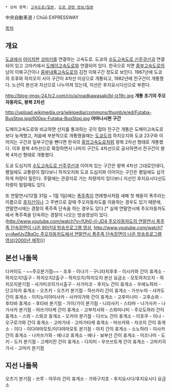  * 상위 항목: [[고속도로/일본]], [[도로 관련 정보/일본]]

中央自動車道 / Chūō EXPRESSWAY


[[목차]]

== 개요 ==
[[도쿄]]에서 [[아이치]]현 [[코마키]]를 연결하는 고속도로. 도쿄의 [[수도고속도로 신주쿠선]]과 연결되어 있고 고마키에서 [[도메이고속도로]]와 연결되어 있다. 한국으로 치면 [[중부고속도로]]의 남이 이북구간이나 [[중부내륙고속도로]]의 김천 이북구간 정도로 보인다. 1967년에 도쿄의 조후와 하치오지 사이 구간이 4차선 이상으로 개통되고, 1982년에 전구간이 개통했다. 노선이 본선과 지선으로 나누어져 있는데, 지선은 후지요시다선으로 부른다.

http://blog-imgs-24.fc2.com/r/o/a/roadkawasaki/bl-lz19c.jpg
'''개통 초기의 주오자동차도, 왕복 2차선'''

http://upload.wikimedia.org/wikipedia/commons/thumb/e/ed/Futaba-BusStop.jpg/600px-Futaba-BusStop.jpg
'''야마나시현 구간'''

도메이고속도로와 비교하면 산지를 통과하는 곳이 많아 전구간 개통은 도메이고속도로보다 늦게했고, 처음에 부분적으로 개통했을때는 [[도쿄]]도의 하치오지와 도쿄 23구와 이어지는 구간과 일부구간을 뺀다면 한국의 [[중앙고속도로]]처럼 왕복 2차선 형태로 개통했다. 이후 왕복 4차선으로 확장하면서 나머지 구간도 4차선으로 공사하면서 전구간이 왕복 4차선 형태로 개통했다.

도쿄 도심지의 [[수도고속도로 신주쿠선]]과 이어져 있는 구간은 왕복 4차선 그대로인데다, 평일에도 교통량이 많다보니 하치오지와 도쿄 도심지와 이어지는 구간은 평일에도 심각하게 차량이 밀린다. 주말에는 관광지로 가는 차량까지 있다보니 지선인 후지요시다선도 차량이 밀릴때도 있다. 

또 연말연시(12월 31일 ~ 1월 1일)에는 [[폭주족]]이 연례행사처럼 새해 첫 해돋이 폭주라는 이름으로 [[후지산]]이나 그 주변으로 갈때 주오자동차도를 이용하는 경우도 있기 때문에, 연말연시에는 경찰이 폭주족 단속을 하는 경우도 있다.[* 실제 연말연시에 주오자동차도에서 폭주족을 단속하는 경찰이 나오는 방송영상이 있다.([[http://www.youtube.com/watch?v=fUh0-rI-JD4 주오자동차도의 연말연시 폭주족 단속장면이 나온 90년대 방송프로그램 영상]], [[http://www.youtube.com/watch?v=jAwfJvZBqOc 주오자동차도에서 연말연시 폭주족 단속장면이 나온 방송프로그램 영상(2000년 제작)]])]


== 본선 나들목 ==
다카이도 - ~~주오분기점~~ - 조후 - 이나기 - 구니타치후추 - 이시카와 간이 휴게소 - 하치오지1출구 - 하치오지2출구 - 하치오지/하치오지 본선 요금소 - 모토하치오지 - 하치오지분기점 - 사가미코히가시출구 - 사가미코 - 후지노 간이 휴게소 -  우에노하라 - 단고자카 휴게소 - 오츠키 - 오츠키 분기점 - 하쓰카리 간이 휴게소 - 가쓰누마 - 샤카도 간이 휴게소 - 이치노미야미사카 - 사카이가와 간이 휴게소 - 고후미나미 - 고후쇼와 - 후타바 휴게소 - 후타바 분기점 - 가이/가이 분기점 - 니라사키 - 스타마 - 나가사카 - 나가사카 분기점 - 야쓰가타케 간이 휴게소 - 고부치사와 - 스와미나미 - 주오도하라 간이 휴게소 - 스와 - 스와코 휴게소 - 오카야 분기점 - 다쓰노 간이 휴게소 - 이호쿠 - 이나 - 오구로가와 간이 휴게소 - 고마가네 - 고마가타케 휴게소 - 마쓰카와 - 자코지 간이 휴게소 - 이다 - 이다야마모토/이다야마모토 분기점 - 아치 간이 휴게소 - 소노하라 - 미사카 간이 휴게소 - 나카쓰가와 - 에나코 휴게소 - 에나 - 뵤부산 간이 휴게소 - 미즈나미 - 도키 - 도키 분기점 - 고케이잔 간이 휴게소 - 다지미 - 우쓰쓰토게 간이 휴게소 - 고마키히가시 - 고마키 분기점 

== 지선 나들목 ==
오츠기 분기점 - 쓰루 - 야무라 간이 휴게소 - 가와구치호 - 후지요시다/후지요시다 요금소
